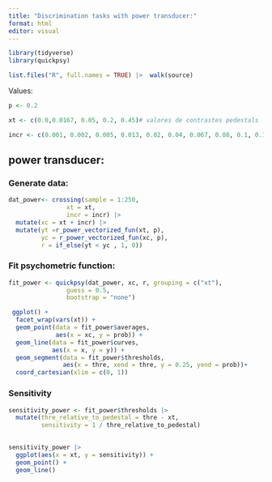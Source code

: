 ```yaml
---
title: "Discrimination tasks with power transducer:"
format: html
editor: visual
---
```


```r
library(tidyverse)
library(quickpsy)

list.files("R", full.names = TRUE) |>  walk(source)

```

Values:

```r

p <- 0.2
```

```r
xt <- c(0.0,0.0167, 0.05, 0.2, 0.45)# valores de contrastes pedestals

incr <- c(0.001, 0.002, 0.005, 0.013, 0.02, 0.04, 0.067, 0.08, 0.1, 0.17, 0.23, 0.31, 0.5)# lo que le sumo al pedestal

```

## power transducer:

### Generate data:

```r
dat_power<- crossing(sample = 1:250, 
                xt = xt, 
                incr = incr) |> 
  mutate(xc = xt + incr) |> 
  mutate(yt =r_power_vectorized_fun(xt, p), 
         yc = r_power_vectorized_fun(xc, p),
         r = if_else(yt < yc , 1, 0))
```

### Fit psychometric function:

```r
fit_power <- quickpsy(dat_power, xc, r, grouping = c("xt"), 
                guess = 0.5,
                bootstrap = "none")
```

```r
 ggplot() +
  facet_wrap(vars(xt)) +
  geom_point(data = fit_power$averages, 
             aes(x = xc, y = prob)) + 
  geom_line(data = fit_power$curves, 
            aes(x = x, y = y)) +
  geom_segment(data = fit_power$thresholds, 
               aes(x = thre, xend = thre, y = 0.25, yend = prob))+
  coord_cartesian(xlim = c(0, 1))
```

### Sensitivity

```r
sensitivity_power <- fit_power$thresholds |> 
  mutate(thre_relative_to_pedestal = thre - xt, 
         sensitivity = 1 / thre_relative_to_pedestal)
  

sensitivity_power |> 
  ggplot(aes(x = xt, y = sensitivity)) +
  geom_point() +
  geom_line() 

```
